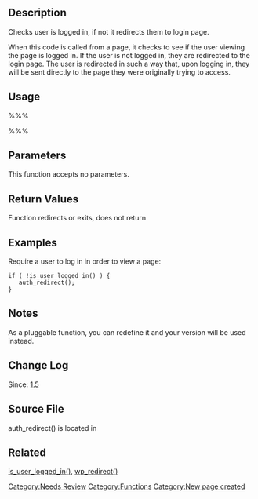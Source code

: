 {{Languages|
{{en|Function Reference/auth_redirect}}
{{it|Riferimento_funzioni/auth_redirect}}
{{ja|関数リファレンス/auth_redirect}}
}}

==Description==
Checks user is logged in, if not it redirects them to login page.

When this code is called from a page, it checks to see if the user viewing the page is logged in. If the user is not logged in, they are redirected to the login page. The user is redirected in such a way that, upon logging in, they will be sent directly to the page they were originally trying to access.

== Usage ==
%%%<?php auth_redirect(); ?>%%%

==Parameters==
This function accepts no parameters.

== Return Values ==
Function redirects or exits, does not return

== Examples ==

Require a user to log in in order to view a page:
 if ( !is_user_logged_in() ) {
    auth_redirect();
 }

== Notes ==
As a pluggable function, you can redefine it and your version will be used instead.

== Change Log ==

Since: [[Version 1.5|1.5]]

== Source File ==

auth_redirect() is located in {{Trac|wp-includes/pluggable.php}}

==Related==
[[Function Reference/is user logged in|is_user_logged_in()]], [[Function Reference/wp redirect|wp_redirect()]]

{{Tag Footer}}

[[Category:Needs Review]]
[[Category:Functions]]
[[Category:New page created]]